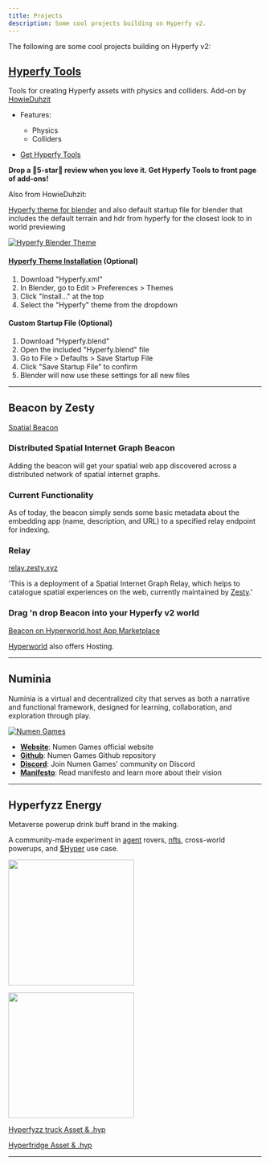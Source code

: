 ```yaml
---
title: Projects
description: Some cool projects building on Hyperfy v2.
---
```


The following are some cool projects building on Hyperfy v2:


## [Hyperfy Tools](/resources/3d/#hyperfy-tools/)
<Badge text="Blender Add-on" variant="tip" />

Tools for creating Hyperfy assets with physics and colliders.
Add-on by [HowieDuhzit](/socials/x/#howieduhzit)

* Features:
  + Physics
  + Colliders


* [Get Hyperfy Tools](https://extensions.blender.org/addons/hyperfy-tools/)

**Drop a 🌟5-star🌟 review when you love it.  Get Hyperfy Tools to front page of add-ons!**


Also from HowieDuhzit:

[Hyperfy theme for blender](https://github.com/HowieDuhzit/Hyperfy-Tools/blob/main/Hyperfy.xml) and also default startup file for blender that includes the default terrain and hdr from hyperfy for the closest look to in world previewing

[![Hyperfy Blender Theme](/assets/hyperfy-blender-theme.webp)](/assets/hyperfy-blender-theme.webp)


#### [Hyperfy Theme Installation](https://github.com/HowieDuhzit/Hyperfy-Tools/tree/main?tab=readme-ov-file#installation) (Optional)
1. Download "Hyperfy.xml"
2. In Blender, go to Edit > Preferences > Themes
3. Click "Install..." at the top
4. Select the "Hyperfy" theme from the dropdown

#### Custom Startup File (Optional)
1. Download "Hyperfy.blend"
2. Open the included "Hyperfy.blend" file
3. Go to File > Defaults > Save Startup File
4. Click "Save Startup File" to confirm
5. Blender will now use these settings for all new files


---

## Beacon by Zesty
[Spatial Beacon](https://github.com/zestyxyz/beacon)

### Distributed Spatial Internet Graph Beacon
Adding the beacon will get your spatial web app discovered across a distributed network of spatial internet graphs.

### Current Functionality
As of today, the beacon simply sends some basic metadata about the embedding app (name, description, and URL) to a specified relay endpoint for indexing.


### Relay
[relay.zesty.xyz](https://relay.zesty.xyz/)

'This is a deployment of a Spatial Internet Graph Relay, which helps to catalogue spatial experiences on the web, currently maintained by [Zesty](https://www.zesty.xyz/).'


### Drag 'n drop Beacon into your Hyperfy v2 world

[Beacon on Hyperworld.host App Marketplace](https://hyperworld.host/marketplace)

[Hyperworld](/hosting/providers) also offers Hosting.

---

## **Numinia**


Numinia is a virtual and decentralized city that serves as both a narrative and functional framework, designed for learning, collaboration, and exploration through play.

[![Numen Games](/assets/Numen_Games_Logo.webp)](/assets/Numen_Games_Logo.webp)


* **[Website](https://numen.games/)**: Numen Games official website
* **[Github](https://github.com/numengames)**: Numen Games Github repository
* **[Discord](https://discord.gg/ASwwdd24pp)**: Join Numen Games' community on Discord
* **[Manifesto](https://numen.games/manifesto)**: Read manifesto and learn more about their vision

---

## Hyperfyzz Energy

Metaverse powerup drink buff brand in the making.

A community-made experiment in [agent](/resources/agents/) rovers, [nfts](/resources/web3/#solana), cross-world powerups, and [$Hyper](/brand/token/) use case.


[<img src="/assets/hyperfyzzz.webp" width="250"/>](/assets/hyperfyzzz.webp)


[<img src="/assets/hyperfyzz-truck.webp" width="250"/>](/assets/hyperfyzz-truck.webp)


[Hyperfyzz truck Asset & .hyp](/community/assets/#hypertruck)


[Hyperfridge Asset & .hyp](/community/assets/#hyperfridge)

---

